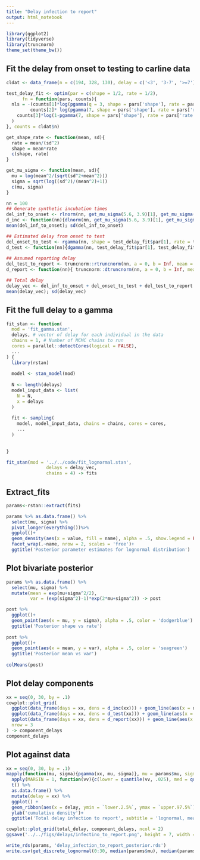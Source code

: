 ```yaml
---
title: "Delay infection to report"
output: html_notebook
---
```


```r
library(ggplot2)
library(tidyverse)
library(truncnorm)
theme_set(theme_bw())
```


## Fit the delay from onset to testing to carline data
```r
cldat <- data_frame(n = c(194, 328, 130), delay = c('<3', '3-7', '>=7'))

test_delay_fit <- optim(par = c(shape = 1/2, rate = 1/2), 
      fn = function(pars, counts){
  nls = -(counts[1]*log(pgamma(q = 3, shape = pars['shape'], rate = pars['rate'])) +
         counts[2]* log(pgamma(7, shape = pars['shape'], rate = pars['rate']) - pgamma(q = 3, shape = pars['shape'], rate = pars['rate'])) +
    counts[3]*log(1-pgamma(7, shape = pars['shape'], rate = pars['rate']))
  )
}, counts = cldat$n)

```

```r
get_shape_rate <- function(mean, sd){
  rate = mean/(sd^2)
  shape = mean*rate
  c(shape, rate)
}

get_mu_sigma <- function(mean, sd){
  mu = log(mean^2/(sqrt(sd^2+mean^2)))
  sigma = sqrt(log((sd^2)/(mean^2)+1))
  c(mu, sigma)
}

nn = 100
## Generate synthetic incubation times
del_inf_to_onset <- rlnorm(nn, get_mu_sigma(5.6, 3.9)[1], get_mu_sigma(5.6, 3.9)[2])  # From Linton et al
d_inc <- function(nn){dlnorm(nn, get_mu_sigma(5.6, 3.9)[1], get_mu_sigma(5.6, 3.9)[2])}
mean(del_inf_to_onset); sd(del_inf_to_onset)

## Estimated delay from onset to test
del_onset_to_test <- rgamma(nn, shape = test_delay_fit$par[1], rate = test_delay_fit$par[2])
d_test <- function(nn){dgamma(nn, test_delay_fit$par[1], test_delay_fit$par[2])}
  
## Assumed reporting delay
del_test_to_report <- truncnorm::rtruncnorm(nn, a = 0, b = Inf, mean = 4, sd = 2)
d_report <- function(nn){ truncnorm::dtruncnorm(nn, a = 0, b = Inf, mean = 4, sd = 2) }

## Total delay
delay_vec <- del_inf_to_onset + del_onset_to_test + del_test_to_report
mean(delay_vec); sd(delay_vec)
```



## Fit the full delay to a gamma
```r
fit_stan <- function(
  mod = 'fit_gamma.stan',
  delays, # vector of delay for each individual in the data
  chains = 1, # Number of MCMC chains to run
  cores = parallel::detectCores(logical = FALSE),
  ...
) {
  library(rstan)
  
  model <- stan_model(mod)
  
  N <- length(delays)
  model_input_data <- list(
    N = N,
    x = delays
  )
  
  fit <- sampling(
    model, model_input_data, chains = chains, cores = cores,
    ...
  )
  
  
}
```

```r
fit_stan(mod = '../../code/fit_lognormal.stan', 
               delays = delay_vec, 
               chains = 4) -> fits
```

## Extract_fits
```r
params<-rstan::extract(fits)

params %>% as.data.frame() %>%
  select(mu, sigma) %>%
  pivot_longer(everything())%>%
  ggplot()+
  geom_density(aes(x = value, fill = name), alpha = .5, show.legend = FALSE) +
  facet_wrap(.~name, nrow = 2, scales = 'free')+
  ggtitle('Posterior parameter estimates for lognormal distribution')
```

## Plot bivariate posterior
```r
params %>% as.data.frame() %>%
  select(mu, sigma) %>%
  mutate(mean = exp(mu+sigma^2/2),
         var = (exp(sigma^2)-1)*exp(2*mu+sigma^2)) -> post

post %>%
  ggplot()+
  geom_point(aes(x = mu, y = sigma), alpha = .5, color = 'dodgerblue')
  ggtitle('Posterior shape vs rate')
  
post %>%
  ggplot()+
  geom_point(aes(x = mean, y = var), alpha = .5, color = 'seagreen')
  ggtitle('Posterior mean vs var')
  
colMeans(post)
```

## Plot delay components
```r
xx = seq(0, 30, by = .1)
cowplot::plot_grid(
  ggplot(data_frame(days = xx, dens = d_inc(xx))) + geom_line(aes(x = days, y = dens)) + ggtitle('Incubation', subtitle = 'From Linton et al., 2020\nlognormal, mean 5.6, var 3.9'),
  ggplot(data_frame(days = xx, dens = d_test(xx))) + geom_line(aes(x = days, y = dens)) + ggtitle('Onset to testing', subtitle = 'Fitted to carline data\ngamma, mean 4.84, var 8.49'),
  ggplot(data_frame(days = xx, dens = d_report(xx))) + geom_line(aes(x = days, y = dens)) + ggtitle('Testing to report', subtitle = 'Assumed\ntruncated normal - min=0, mean = 4, sd = 2'),
  nrow = 3
) -> component_delays
component_delays
```

## Plot against data
```r
xx = seq(0, 30, by = .1)
mapply(function(mu, sigma){pgamma(xx, mu, sigma)}, mu = params$mu, sigma = params$sigma) %>%
  apply(MARGIN = 1, function(vv){c(lower = quantile(vv, .025), med = quantile(vv, .5), upper = quantile(vv, .975 ))}) %>%
  t() %>%
  as.data.frame() %>%
  mutate(delay = xx) %>%
  ggplot() +
  geom_ribbon(aes(x = delay, ymin = `lower.2.5%`, ymax = `upper.97.5%`), fill = 'seagreen', color = 'seagreen', alpha = .5) +
  ylab('cumulative density')+
  ggtitle('Total delay infection to report', subtitle = 'lognormal, mean 13.63, var 29.14') -> total_delay

cowplot::plot_grid(total_delay, component_delays, ncol = 2)
ggsave('../../figs/delays/infectino_to_report.png', height = 7, width = 9, dpi = 300)
```
```r
write_rds(params, 'delay_infection_to_report_posterior.rds')
write.csv(get_discrete_lognormal(0:30, median(params$mu), median(params$sigma)), 'discrete_delay_infection_to_report.csv')
```


